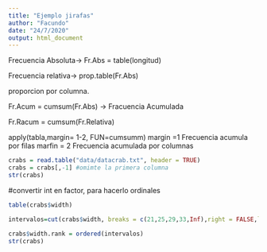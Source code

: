 ```yaml
---
title: "Ejemplo jirafas"
author: "Facundo"
date: "24/7/2020"
output: html_document
---
```

Frecuencia Absoluta-> Fr.Abs = table(longitud)


Frecuencia relativa-> prop.table(Fr.Abs)

proporcion por columna.


Fr.Acum = cumsum(Fr.Abs) -> Fracuencia Acumulada

Fr.Racum = cumsum(Fr.Relativa)

apply(tabla,margin= 1-2, FUN=cumsumm)
margin =1 Frecuencia acumula por filas
marfin = 2 Frecuencia acumulada por columnas

```r
crabs = read.table("data/datacrab.txt", header = TRUE)
crabs = crabs[,-1] #omimte la primera columna
str(crabs)
```

#convertir int en factor, para hacerlo ordinales
```r
table(crabs$width)
```

```r
intervalos=cut(crabs$width, breaks = c(21,25,29,33,Inf),right = FALSE,labels = c("21-25","25-29","29-33","33-...")) # cambia de Numericas a Ordinales

crabs$width.rank = ordered(intervalos)
str(crabs)
```

